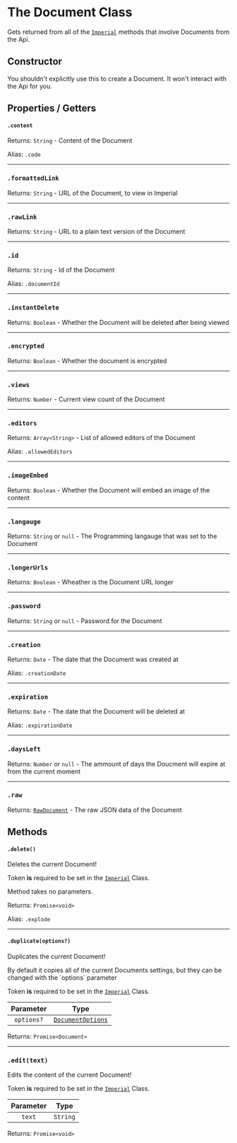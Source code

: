 
# The Document Class

Gets returned from all of the [`Imperial`](./Imperial) methods that involve Documents from the Api.

## Constructor

You shouldn't explicitly use this to create a Document. It won't interact with the Api for you.

## Properties / Getters

#### `.content`

Returns: `String` - Content of the Document

Alias: `.code`

---

### `.formattedLink`

Returns: `String` - URL of the Document, to view in Imperial

---

### `.rawLink`

Returns: `String` - URL to a plain text version of the Document

---

### `.id`

Returns: `String` - Id of the Document

Alias: `.documentId`

---

### `.instantDelete`

Returns: `Boolean` - Whether the Document will be deleted after being viewed

---

### `.encrypted`

Returns: `Boolean` - Whether the document is encrypted

---

### `.views`

Returns: `Number` - Current view count of the Document

---

### `.editors`

Returns: `Array<String>` - List of allowed editors of the Document

Alias: `.allowedEditors`

---

### `.imageEmbed`

Returns: `Boolean` - Whether the Document will embed an image of the content

---

### `.langauge`

Returns: `String` or `null` - The Programming langauge that was set to the Document

---

### `.longerUrls`

Returns: `Boolean` - Wheather is the Document URL longer

---

### `.password`

Returns: `String` or `null` - Password for the Document

---

### `.creation`

Returns: `Date` - The date that the Document was created at

Alias: `.creationDate`

---

### `.expiration`

Returns: `Date` - The date that the Document will be deleted at

Alias: `.expirationDate`

---

### `.daysLeft`

Returns: `Number` or `null` - The ammount of days the Doucment will expire at from the current moment

---

### `.raw`

Returns: [`RawDocument`](../Types/RawDocument) - The raw JSON data of the Document

## Methods

#### `.delete()`

Deletes the current Document!

Token **is** required to be set in the [`Imperial`](./Imperial#constructor) Class.

Method takes no parameters.

Returns: `Promise<void>`

Alias: `.explode`

---

#### `.duplicate(options?)`

Duplicates the current Document!

<Callout emoji="💡">
  By default it copies all of the current Documents settings, but they can be
  changed with the `options` parameter
</Callout>

Token **is** required to be set in the [`Imperial`](./Imperial#constructor) Class.

| Parameter  |                     Type                      |
| :--------: | :-------------------------------------------: |
| `options?` | [`DocumentOptions`](../Types/DocumentOptions) |

Returns: `Promise<Document>`

---

### `.edit(text)`

Edits the content of the current Document!

Token **is** required to be set in the [`Imperial`](./Imperial#constructor) Class.

| Parameter |   Type   |
| :-------: | :------: |
|  `text`   | `String` |

Returns: `Promise<void>`
